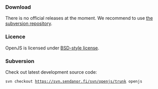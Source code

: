 === Download ===

There is no official releases at the moment. We recommend to use [[https://svn.sendanor.fi/svn/openjs/trunk/|the subversion repository]].

=== Licence ===

OpenJS is licensed under [[https://svn.sendanor.fi/svn/openjs/trunk/COPYING|BSD-style license]].

=== Subversion ===

Check out latest development source code:

 svn checkout https://svn.sendanor.fi/svn/openjs/trunk openjs
